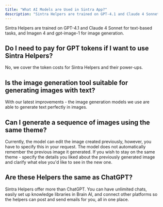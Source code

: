 ```yaml
---
title: "What AI Models are Used in Sintra App?"
description: "Sintra Helpers are trained on GPT-4.1 and Claude 4 Sonnet for text-based tasks, and Imagen 4 and gpt-image-1 for image generation."
---
```



Sintra Helpers are trained on GPT-4.1 and Claude 4 Sonnet for text-based tasks, and Imagen 4 and gpt-image-1 for image generation.

## **Do I need to pay for GPT tokens if I want to use Sintra Helpers?**

No, we cover the token costs for Sintra Helpers and their power-ups.

## **Is the image generation tool suitable for generating images with text?**

With our latest improvements - the image generation models we use are able to generate text perfectly in images.

## **Can I generate a sequence of images using the same theme?**

Currently, the model can edit the image created previously, however, you have to specify this in your request. The model does not automatically remember the previous image it generated. If you wish to stay on the same theme - specify the details you liked about the previously generated image and clarify what else you'd like to see in the new one.

## **Are these Helpers the same as ChatGPT?**

Sintra Helpers offer more than ChatGPT. You can have unlimited chats, easily set up knowledge libraries in Brain AI, and connect other platforms so the helpers can post and send emails for you, all in one place.